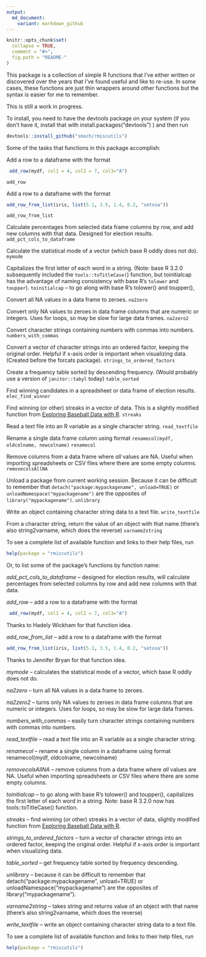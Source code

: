 ```yaml
---
output:
  md_document:
    variant: markdown_github
---
```


<!-- README.md is generated from README.Rmd. Please edit that file -->

```r
knitr::opts_chunk$set(
  collapse = TRUE,
  comment = "#>",
  fig.path = "README-"
)
```

This package is a collection of simple R functions that I've either written or discovered over the years that I've found useful and like to re-use. In some cases, these functions are just thin wrappers around other functions but the syntax is easier for me to remember.

This is still a work in progress.

To install, you need to have the devtools package on your system (if you don't have it, install that with install.packages("devtools") ) and then run

```r
devtools::install_github("smach/rmiscutils")
```

Some of the tasks that functions in this package accomplish:


Add a row to a dataframe with the format
```r
 add_row(mydf, col1 = 4, col2 = 7, col3="A")
```
`add_row`

Add a row to a dataframe with the format
```r
add_row_from_list(iris, list(5.1, 3.5, 1.4, 0.2, "setosa"))
```
`add_row_from_list`

Calculate percentages from selected data frame columns by row, and add new columns with that data. Designed for election results. `add_pct_cols_to_dataframe`

Calculate the statistical mode of a vector (which base R oddly does not do).
`mymode`

Capitalizes the first letter of each word in a string. (Note: base R 3.2.0 subsequently included the `tools::toTitleCase(`) function, but toinitialcap has the advantage of naming consistency with base R's `tolower` and `toupper`).
`toinitialcap` -- to go along with base R's tolower() and toupper(), 

Convert all NA values in a data frame to zeroes.
`na2zero`

Convert only NA values to zeroes in data frame columns that are numeric or integers. Uses for loops, so may be slow for large data frames.
`na2zero2`

Convert character strings containing numbers with commas into numbers.
`numbers_with_commas`

Convert a vector of character strings into an ordered factor, keeping the original order. Helpful if x-axis order is important when visualizing data. (Created before the forcats package).
`strings_to_ordered_factors`

Create a frequency table sorted by descending frequency. (Would probably use a version of `janitor::tabyl` today)
`table_sorted`

Find winning candidates in a spreadsheet or data frame of election results. `elec_find_winner`

Find winning (or other) streaks in a vector of data. This is a slightly modified function from [Exploring Baseball Data with R](https://baseballwithr.wordpress.com/2014/07/07/team-streaks-part-i-2/).
`streaks`

Read a text file into an R variable as a single character string.
`read_textfile`

Rename a single data frame column using format `renamecol(mydf, oldcolname, newcolname)`
`renamecol`

Remove columns from a data frame where _all_ values are NA. Useful when importing spreadsheets or CSV files where there are some empty columns.
`removecolsAllNA`

Unload a package from current working session. Because it can be difficult to remember that  `detach("package:mypackagename", unload=TRUE)` or `unloadNamespace("mypackagename")` are the opposites of `library("mypackagename")`.
`unlibrary`

Write an object containing character string data to a text file.
`write_textfile`

From a character string, return the value of an object with that name (there's also string2varname, which does the reverse)
`varname2string`

To see a complete list of available function and links to their help files, run

```r
help(package = "rmiscutils")
```

Or, to list some of the package's functions by function name:

*add_pct_cols_to_dataframe* -- designed for election results, will calculate percentages from selected columns by row and add new columns with that data. 

*add_row* -- add a row to a dataframe with the format
```r
 add_row(mydf, col1 = 4, col2 = 7, col3="A")
```
Thanks to Hadely Wickham for that function idea.

*add_row_from_list* -- add a row to a dataframe with the format
```r
add_row_from_list(iris, list(5.1, 3.5, 1.4, 0.2, "setosa"))
```
Thanks to Jennifer Bryan for that function idea.

*mymode* -- calculates the statistical mode of a vector, which base R oddly does not do.

*na2zero* -- turn all NA values in a data frame to zeroes.

*na2zero2* -- turns only NA values to zeroes in data frame columns that are numeric or integers. Uses for loops, so may be slow for large data frames.

*numbers_with_commas* -- easily turn character strings containing numbers with commas into numbers.

*read_textfile* -- read a text file into an R variable as a single character string.

*renamecol* -- rename a single column in a dataframe using format renamecol(mydf, oldcolname, newcolname)

*removecolsAllNA* -- remove columns from a data frame where _all_ values are NA. Useful when importing spreadsheets or CSV files where there are some empty columns.

*toinitialcap* -- to go along with base R's tolower() and toupper(), capitalizes the first letter of each word in a string. Note: base R 3.2.0 now has tools::toTitleCase() function.

*streaks* -- find winning (or other) streaks in a vector of data, slightly modified function from [Exploring Baseball Data with R](https://baseballwithr.wordpress.com/2014/07/07/team-streaks-part-i-2/).

*strings_to_ordered_factors* -- turn a vector of character strings into an ordered factor, keeping the original order. Helpful if x-axis order is important when visualizing data.

*table_sorted* -- get frequency table sorted by frequency descending.

*unlibrary* -- because it can be difficult to remember that  detach("package:mypackagename", unload=TRUE) or unloadNamespace("mypackagename") are the opposites of library("mypackagename").

*varname2string* -- takes string and returns value of an object with that name (there's also string2varname, which does the reverse)

*write_textfile* -- write an object containing character string data to a text file.

To see a complete list of available function and links to their help files, run

```r
help(package = "rmiscutils")
```
